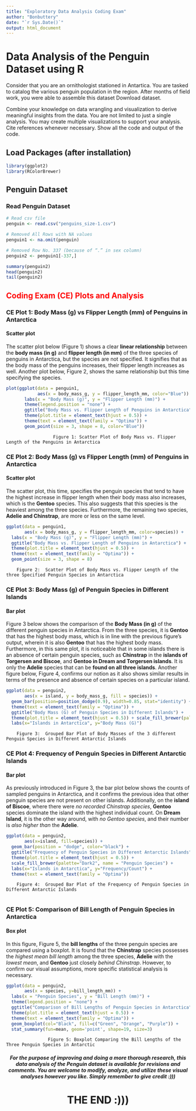 ```yaml
---
title: "Exploratory Data Analysis Coding Exam"
author: "Bonbuttery"
date: "`r Sys.Date()`"
output: html_document
---
```


# Data Analysis of the Penguin Dataset using R 

Consider that you are an ornithologist stationed in Antartica. You are tasked to catalog the various penguin population in the region. After months of field work, you were able to assemble this dataset Download dataset. 

Combine your knowledge on data wrangling and visualization to derive meaningful insights from the data. You are not limited to just a single analysis. You may create multiple visualizations to support your analysis. Cite references whenever necessary. Show all the code and output of the code.

## Load Packages (after installation)
```r
library(ggplot2)
library(RColorBrewer)
```

## Penguin Dataset

### Read Penguin Dataset

``` r

# Read csv file
penguin <- read.csv("penguins_size-1.csv")

# Removed All Rows with NA values
penguin1 <- na.omit(penguin)

# Removed Row No. 337 (because of “.” in sex column)
penguin2 <- penguin1[-337,]

```

```r
summary(penguin2)
head(penguin2)
tail(penguin2)
```

<h2 style="color: red;">Coding Exam (CE) Plots and Analysis</h2>


### CE Plot 1: Body Mass (g) vs Flipper Length (mm) of Penguins in Antarctica


#### Scatter plot


The scatter plot below (Figure 1) shows a clear **linear relationship** between the **body mass (in g)** and **flipper length (in mm)** of the three species of penguins in Antarctica, but the species are not specified. It signifies that as the body mass of the penguins increases, their flipper length increases as well. Another plot below, Figure 2, shows the same relationship but this time specifying the species. 

``` r
plot(ggplot(data = penguin1, 
            aes(x = body_mass_g, y = flipper_length_mm, color="Blue")) + 
       labs(x = "Body Mass (g)", y = "Flipper Length (mm)") + 
       theme(legend.position = "none") + 
       ggtitle("Body Mass vs. Flipper Length of Penguins in Antarctica") + 
       theme(plot.title = element_text(hjust = 0.5)) + 
       theme(text = element_text(family = "Optima")) + 
       geom_point(size = 3, shape = 8, color="Blue"))
```

                      Figure 1: Scatter Plot of Body Mass vs. Flipper Length of the Penguins in Antarctica


### CE Plot 2: Body Mass (g) vs Flipper Length (mm) of Penguins in Antarctica

#### Scatter plot

The scatter plot, this time, specifies the penguin species that tend to have the highest increase in flipper length when their body mass also increases, which is the **Gentoo** species. This also suggests that this species is the heaviest among the three species. Furthermore, the remaining two species, **Adelie and Chinstrap**, are more or less on the same level.

```r
ggplot(data = penguin1, 
       aes(x = body_mass_g, y = flipper_length_mm, color=species)) + 
  labs(x = "Body Mass (g)", y = "Flipper Length (mm)") + 
  ggtitle("Body Mass vs. Flipper Length of Penguins in Antarctica") + 
  theme(plot.title = element_text(hjust = 0.5)) + 
  theme(text = element_text(family = "Optima")) + 
  geom_point(size = 3, shape = 8) 
```

        Figure 2:  Scatter Plot of Body Mass vs. Flipper Length of the three Specified Penguin Species in Antarctica


### CE Plot 3: Body Mass (g) of Penguin Species in Different Islands

#### Bar plot

Figure 3 below shows the comparison of the **Body Mass (in g)** of the different penguin species in Antarctica. From the three species, it is **Gentoo** that has the highest body mass, which is in line with the previous figure’s output, wherein it is also **Gentoo** that has the highest body mass. Furthermore, in this same plot, it is noticeable that in some islands there is an absence of certain penguin species, such as **Chinstrap** in the **islands of Torgersen and Biscoe**, and **Gentoo in Dream and Torgersen islands**. It is only the **Adelie** species that can be **found on all three islands**. Another figure below, Figure 4, confirms our notion as it also shows similar results in terms of the presence and absence of certain species on a particular island.

```r
ggplot(data = penguin2, 
       aes(x = island, y = body_mass_g, fill = species)) + 
  geom_bar(position=position_dodge(0.9), width=0.85, stat="identity") + 
  theme(text = element_text(family = "Optima")) + 
  ggtitle("Body Mass (G) of Penguin Species in Different Islands") + 
  theme(plot.title = element_text(hjust = 0.5)) + scale_fill_brewer(palette="Accent") + 
  labs(x="Islands in Antarctica", y="Body Mass (G)")
```

        Figure 3:  Grouped Bar Plot of Body Masses of the 3 different Penguin Species in Different Antarctic Islands

### CE Plot 4: Frequency of Penguin Species in Different Antarctic Islands

#### Bar plot

As previously introduced in Figure 3, the bar plot below shows the counts of sampled penguins in Antarctica, and it confirms the previous idea that other penguin species are not present on other islands. Additionally, on the **island of Biscoe**, where there were *no recorded Chinstrap species*, **Gentoo** species dominate the island with the highest individual count. On **Dream Island**, it is the other way around, with *no Gentoo species*, and their number is *also higher than* the **Adelie**.

```r
ggplot(data = penguin2, 
       aes(x=island, fill=species)) + 
  geom_bar(position = "dodge", color="black") + 
  ggtitle("Frequency of Penguin Species in Different Antarctic Islands") + 
  theme(plot.title = element_text(hjust = 0.5)) + 
  scale_fill_brewer(palette="Dark2", name = "Penguin Species") + 
  labs(x="Islands in Antarctica", y="Frequency/Count") + 
  theme(text = element_text(family = "Optima")) 
```

        Figure 4:  Grouped Bar Plot of the Frequency of Penguin Species in Different Antarctic Islands
        
### CE Plot 5: Comparison of Bill Length of Penguin Species in Antarctica  

#### Box plot

In this figure, Figure 5, the **bill lengths** of the three penguin species are compared using a boxplot. It is found that the **Chinstrap** species possesses the *highest mean bill length* among the three species, **Adelie** with the *lowest mean*, and **Gentoo** just closely *behind Chinstrap*. However, to confirm our visual assumptions, more specific statistical analysis is necessary.

```r
ggplot(data = penguin2, 
       aes(x = species, y=bill_length_mm)) + 
  labs(x = "Penguin Species", y = "Bill Length (mm)") + 
  theme(legend.position = "none") + 
  ggtitle("Comparison of Bill Lengths of Penguin Species in Antarctica") + 
  theme(plot.title = element_text(hjust = 0.5)) + 
  theme(text = element_text(family = "Optima")) + 
  geom_boxplot(col="Black", fill=c("Green", "Orange", "Purple")) + 
  stat_summary(fun=mean, geom='point', shape=19, size=3)
```

                    Figure 5: Boxplot Comparing the Bill Lengths of the Three Penguin Species in Antarctic

<center> <h5> For the purpose of improving and doing a more thorough research, this data analysis of the Penguin dataset is available for revisions and comments. You are welcome to modify, analyze, and utilize these visual analyses however you like. Simply remember to give credit :)))</h5> </center>

<center> <h1>THE END :)))</h1> </center>
